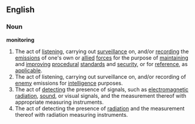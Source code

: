 ==English==
===Noun===
'''monitoring'''
#The act of [[listening]], carrying out [[surveillance]] on, and/or [[recording]] the [[emission]]s of one's own or [[allied]] [[forces]] for the purpose of [[maintaining]] and [[improving]] [[procedural]] [[standard]]s and [[security]], or for [[reference]], as [[applicable]].  
#The act of listening, carrying out surveillance on, and/or recording of [[enemy]] emissions for [[intelligence]] purposes.  
#The act of [[detecting]] the presence of signals, such as [[electromagnetic radiation]], [[sound]], or visual signals, and the measurement thereof with appropriate measuring instruments. 
#The act of detecting the presence of [[radiation]] and the measurement thereof with radiation measuring instruments.